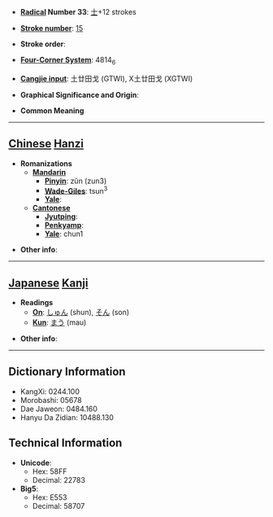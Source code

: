 * '''[[Wiktionary:Chinese radical index| Radical]] Number 33''': [[Wiktionary:Chinese radical index 士|士]]+12 strokes

* '''[[Wiktionary:Chinese total strokes index|Stroke number]]''': [[Wiktionary:Chinese total strokes index 15|15]]

* '''Stroke order''': 

* '''[[Wiktionary:Chinese four corner index|Four-Corner System]]''': 4814<sub>6</sub>

* '''[[Wiktionary:Chinese Cangjie index|Cangjie input]]''': 土廿田戈 (GTWI), X土廿田戈 (XGTWI)

* '''Graphical Significance and Origin''': 

* '''Common Meaning'''

----

== [[Chinese]] [[Hanzi]] ==

* '''Romanizations'''
** '''[[Mandarin]]'''
*** '''[[Pinyin]]''': zǔn (zun3)
*** '''[[Wade-Giles]]''': tsun<sup>3</sup>
*** '''[[Yale]]''': 
** '''[[Cantonese]]'''
*** '''[[Jyutping]]''':
*** '''[[Penkyamp]]''': 
*** '''[[Yale]]''': chun1

* '''Other info''': 

----

== [[Japanese]] [[Kanji]] ==

* '''Readings'''
** '''[[On]]''': [[しゅん]] (shun), [[そん]] (son)
** '''[[Kun]]''': [[まう]] (mau)

* '''Other info''':  

----

== Dictionary Information ==

* KangXi: 0244.100
* Morobashi: 05678
* Dae Jaweon: 0484.160
* Hanyu Da Zidian: 10488.130

== Technical Information ==

* '''Unicode''':
** Hex: 58FF
** Decimal: 22783
* '''Big5''':
** Hex: E553
** Decimal: 58707